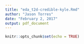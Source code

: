 ```yaml
---
title: "eda_t2d-credible-kyle.Rmd"
author: "Jason Torres"
date: "February 2, 2017"
output: pdf_document
---
```


```r
knitr::opts_chunk$set(echo = TRUE)
```

